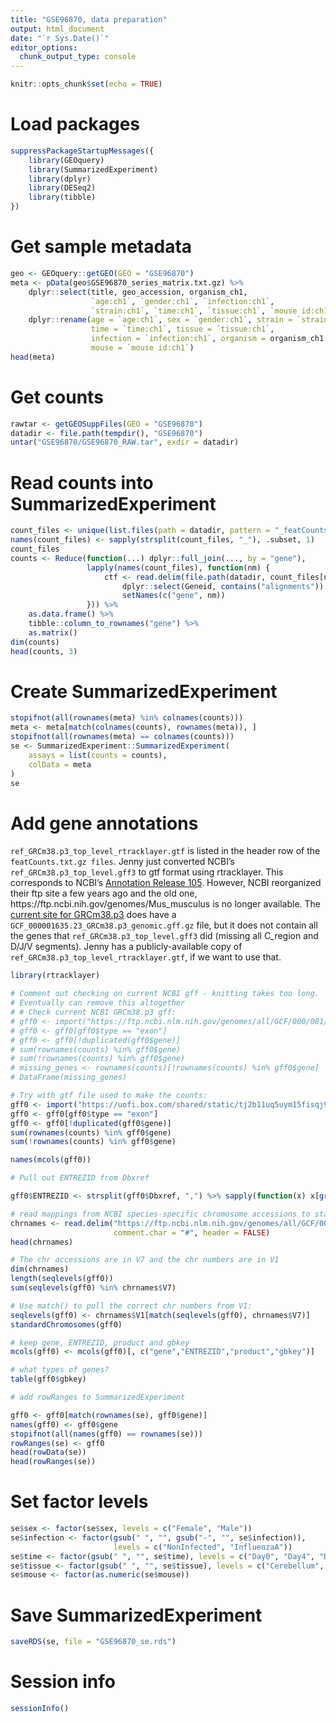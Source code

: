 ```yaml
---
title: "GSE96870, data preparation"
output: html_document
date: "`r Sys.Date()`"
editor_options:
  chunk_output_type: console
---
```


```r
knitr::opts_chunk$set(echo = TRUE)
```

# Load packages

```r
suppressPackageStartupMessages({
	library(GEOquery)
	library(SummarizedExperiment)
	library(dplyr)
	library(DESeq2)
	library(tibble)
})
```

# Get sample metadata

```r
geo <- GEOquery::getGEO(GEO = "GSE96870")
meta <- pData(geo$GSE96870_series_matrix.txt.gz) %>%
	dplyr::select(title, geo_accession, organism_ch1,
				  `age:ch1`, `gender:ch1`, `infection:ch1`,
				  `strain:ch1`, `time:ch1`, `tissue:ch1`, `mouse id:ch1`) %>%
	dplyr::rename(age = `age:ch1`, sex = `gender:ch1`, strain = `strain:ch1`,
				  time = `time:ch1`, tissue = `tissue:ch1`,
				  infection = `infection:ch1`, organism = organism_ch1,
				  mouse = `mouse id:ch1`)
head(meta)


```

# Get counts

```r
rawtar <- getGEOSuppFiles(GEO = "GSE96870")
datadir <- file.path(tempdir(), "GSE96870")
untar("GSE96870/GSE96870_RAW.tar", exdir = datadir)
```

# Read counts into SummarizedExperiment

```r
count_files <- unique(list.files(path = datadir, pattern = "_featCounts.txt.gz"))
names(count_files) <- sapply(strsplit(count_files, "_"), .subset, 1)
count_files
counts <- Reduce(function(...) dplyr::full_join(..., by = "gene"),
				 lapply(names(count_files), function(nm) {
					 ctf <- read.delim(file.path(datadir, count_files[nm]), header = TRUE, skip = 1) %>%
						 dplyr::select(Geneid, contains("alignments")) %>%
						 setNames(c("gene", nm))
				 })) %>%
	as.data.frame() %>%
	tibble::column_to_rownames("gene") %>%
	as.matrix()
dim(counts)
head(counts, 3)
```

# Create SummarizedExperiment

```r
stopifnot(all(rownames(meta) %in% colnames(counts)))
meta <- meta[match(colnames(counts), rownames(meta)), ]
stopifnot(all(rownames(meta) == colnames(counts)))
se <- SummarizedExperiment::SummarizedExperiment(
	assays = list(counts = counts),
	colData = meta
)
se
```

# Add gene annotations

`ref_GRCm38.p3_top_level_rtracklayer.gtf` is listed in the header row
of the `featCounts.txt.gz files`. Jenny just converted NCBI's
`ref_GRCm38.p3_top_level.gff3` to gtf format using rtracklayer. This
corresponds to NCBI's [Annotation Release
105](https://www.ncbi.nlm.nih.gov/genome/annotation_euk/Mus_musculus/105/). However,
NCBI reorganized their ftp site a few years ago and the old one,
https://ftp.ncbi.nih.gov/genomes/Mus_musculus is no longer
available. The [current site for
GRCm38.p3](https://ftp.ncbi.nlm.nih.gov/genomes/all/GCF/000/001/635/GCF_000001635.23_GRCm38.p3/)
does have a `GCF_000001635.23_GRCm38.p3_genomic.gff.gz` file, but it
does not contain all the genes that `ref_GRCm38.p3_top_level.gff3` did
(missing all C_region and D/J/V segments). Jenny has a
publicly-available copy of `ref_GRCm38.p3_top_level_rtracklayer.gtf`,
if we want to use that.

```r
library(rtracklayer)

# Comment out checking on current NCBI gff - knitting takes too long.
# Eventually can remove this altogether
# # Check current NCBI GRCm38.p3 gff:
# gff0 <- import("https://ftp.ncbi.nlm.nih.gov/genomes/all/GCF/000/001/635/GCF_000001635.23_GRCm38.p3/GCF_000001635.23_GRCm38.p3_genomic.gff.gz")
# gff0 <- gff0[gff0$type == "exon"]
# gff0 <- gff0[!duplicated(gff0$gene)]
# sum(rownames(counts) %in% gff0$gene)
# sum(!rownames(counts) %in% gff0$gene)
# missing_genes <- rownames(counts)[!rownames(counts) %in% gff0$gene]
# DataFrame(missing_genes)

# Try with gtf file used to make the counts:
gff0 <- import("https://uofi.box.com/shared/static/tj2b11uq5uym15fisqj9dg9nlcxlgimb.gz", format = "gtf")
gff0 <- gff0[gff0$type == "exon"]
gff0 <- gff0[!duplicated(gff0$gene)]
sum(rownames(counts) %in% gff0$gene)
sum(!rownames(counts) %in% gff0$gene)

names(mcols(gff0))

# Pull out ENTREZID from Dbxref

gff0$ENTREZID <- strsplit(gff0$Dbxref, ",") %>% sapply(function(x) x[grep("GeneID", x)]) %>% gsub("GeneID:","", .)

# read mappings from NCBI species-specific chromosome accessions to standard chromosome names
chrnames <- read.delim("https://ftp.ncbi.nlm.nih.gov/genomes/all/GCF/000/001/635/GCF_000001635.23_GRCm38.p3/GCF_000001635.23_GRCm38.p3_assembly_report.txt",
                       comment.char = "#", header = FALSE)
head(chrnames)

# The chr accessions are in V7 and the chr numbers are in V1
dim(chrnames)
length(seqlevels(gff0))
sum(seqlevels(gff0) %in% chrnames$V7)

# Use match() to pull the correct chr numbers from V1:
seqlevels(gff0) <- chrnames$V1[match(seqlevels(gff0), chrnames$V7)]
standardChromosomes(gff0)

# keep gene, ENTREZID, product and gbkey
mcols(gff0) <- mcols(gff0)[, c("gene","ENTREZID","product","gbkey")]

# what types of genes?
table(gff0$gbkey)

# add rowRanges to SummarizedExperiment

gff0 <- gff0[match(rownames(se), gff0$gene)]
names(gff0) <- gff0$gene
stopifnot(all(names(gff0) == rownames(se)))
rowRanges(se) <- gff0
head(rowData(se))
head(rowRanges(se))
```

# Set factor levels

```r
se$sex <- factor(se$sex, levels = c("Female", "Male"))
se$infection <- factor(gsub(" ", "", gsub("-", "", se$infection)),
					   levels = c("NonInfected", "InfluenzaA"))
se$time <- factor(gsub(" ", "", se$time), levels = c("Day0", "Day4", "Day8"))
se$tissue <- factor(gsub(" ", "", se$tissue), levels = c("Cerebellum", "Spinalcord"))
se$mouse <- factor(as.numeric(se$mouse))
```

# Save SummarizedExperiment

```r
saveRDS(se, file = "GSE96870_se.rds")
```

# Session info

```r
sessionInfo()
```
